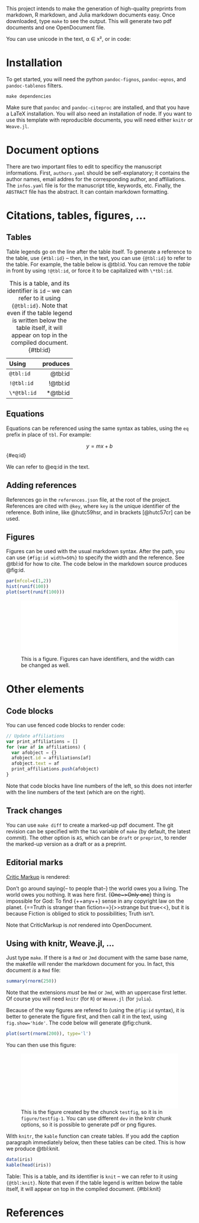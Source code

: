 This project intends to make the generation of high-quality preprints from
markdown, R markdown, and Julia markdown documents easy. Once downloaded, type
`make` to see the output. This will generate two pdf documents and one
OpenDocument file.

You can use unicode in the text, α ∈ x², or in code:

# Installation

To get started, you will need the python `pandoc-fignos`, `pandoc-eqnos`, and
`pandoc-tablenos` filters.

~~~ shell
make dependencies
~~~

Make sure that `pandoc` and `pandoc-citeproc` are installed, and that you have a
LaTeX installation. You will also need an installation of node. If you want to
use this template with reproducible documents, you will need either `knitr` or
`Weave.jl`.

# Document options

There are two important files to edit to specificy the manuscript informations.
First, `authors.yaml` should be self-explanatory; it contains the author names,
email addres for the corresponding author, and affiliations. The `infos.yaml`
file is for the manuscript title, keywords, etc. Finally, the `ABSTRACT` file
has the abstract. It can contain markdown formatting.

# Citations, tables, figures, ...

## Tables

Table legends go on the line after the table itself. To generate a reference to
the table, use `{#tbl:id}` -- then, in the text, you can use `{@tbl:id}` to
refer to the table. For example, the table below is @tbl:id. You can remove the
*table* in front by using `!@tbl:id`, or force it to be capitalized with
`\*tbl:id`.

| Using       |  produces |
|:------------|----------:|
| `@tbl:id`   |   @tbl:id |
| `!@tbl:id`  |  !@tbl:id |
| `\*@tbl:id` | \*@tbl:id |

Table: This is a table, and its identifier is `id` -- we can refer to it using
`{@tbl:id}`. Note that even if the table legend is written below the table
itself, it will appear on top in the compiled document. {#tbl:id}

## Equations

Equations can be referenced using the same syntax as tables, using the `eq`
prefix in place of `tbl`. For example:

$$ y = mx + b $$ {#eq:id}

We can refer to @eq:id in the text.

## Adding references

References go in the `references.json` file, at the root of the project.
References are cited with `@key`, where `key` is the unique identifier of the
reference. Both inline, like @hutc59hsr, and in brackets [@hutc57cr] can be
used.

## Figures

Figures can be used with the usual markdown syntax. After the path, you can use
`{#fig:id width=50%}` to specify the width and the reference. See @tbl:id for
how to cite. The code below in the markdown source produces @fig:id.

```r
par(mfcol=c(1,2))
hist(runif(100))
plot(sort(runif(100)))
```

![This is a figure. Figures can have identifiers, and the width can be changed as well.](figure/histogram-1.pdf){#fig:id width=100%}

# Other elements

## Code blocks

You can use fenced code blocks to render code:

~~~ javascript
// Update affiliations
var print_affiliations = []
for (var af in affiliations) {
  var afobject = {}
  afobject.id = affiliations[af]
  afobject.text = af
  print_affiliations.push(afobject)
}
~~~

Note that code blocks have line numbers of the left, so this does not interfer
with the line numbers of the text (which are on the right).

## Track changes

You can use `make diff` to create a marked-up pdf document. The git revision can
be specified with the `TAG` variable of `make` (by default, the latest commit).
The other option is `AS`, which can be `draft` or `preprint`, to render the
marked-up version as a draft or as a preprint.

## Editorial marks

[Critic Markup][cm] is rendered:

Don't go around saying{-- to people that--} the world owes you a living. The
world owes you nothing. It was here first. {~~One~>Only one~~} thing is
impossible for God: To find {++any++} sense in any copyright law on the planet.
{==Truth is stranger than fiction==}{>>strange but
true<<}, but it is because Fiction is obliged to stick to possibilities; Truth
isn't.

Note that CriticMarkup is *not* rendered into OpenDocument.

[cm]: http://criticmarkup.com/

## Using with knitr, Weave.jl, ...

Just type `make`. If there is a `Rmd` or `Jmd` document with the same base name,
the makefile will render the markdown document for you. In fact, this document
*is* a `Rmd` file:

```r
summary(rnorm(250))
```

Note that the extensions *must* be `Rmd` or `Jmd`, with an uppercase first
letter. Of course you will need `knitr` (for `R`) or `Weave.jl` (for `julia`).

Because of the way figures are refered to (using the `@fig:id` syntax), it is
better to generate the figure first, and then call it in the text, using
`fig.show='hide'`. The code below will generate @fig:chunk.

```r
plot(sort(rnorm(200)), type='l')
```

You can then use this figure:

![This is the figure created by the chunck `testfig`, so it is in `figure/testfig-1`. You can use different `dev` in the knitr chunk options, so it is possible to generate pdf or png figures.](figure/testfig-1.pdf){#fig:chunk width=100%}

With `knitr`, the `kable` function can create tables. If you add the caption
paragraph immediately below, then these tables can be cited. This is how we
produce @tbl:knit.

```r
data(iris)
kable(head(iris))
```
Table: This is a table, and its identifier is `knit` -- we can refer to it using
`{@tbl:knit}`. Note that even if the table legend is written below the table
itself, it will appear on top in the compiled document. {#tbl:knit}

# References
